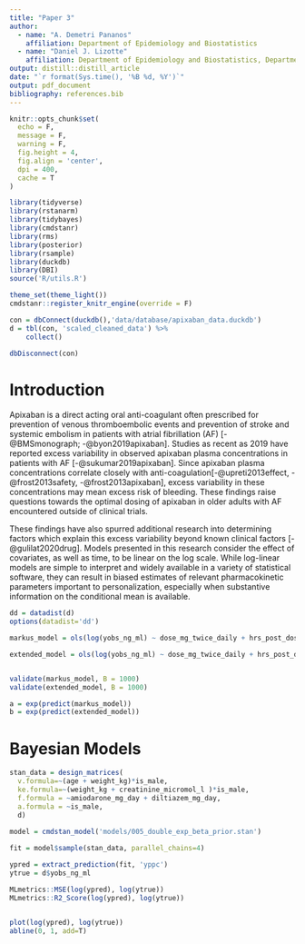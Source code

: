 ```yaml
---
title: "Paper 3"
author:
  - name: "A. Demetri Pananos"
    affiliation: Department of Epidemiology and Biostatistics
  - name: "Daniel J. Lizotte"
    affiliation: Department of Epidemiology and Biostatistics, Department of Computer Science
output: distill::distill_article
date: "`r format(Sys.time(), '%B %d, %Y')`"
output: pdf_document
bibliography: references.bib  
---
```



```r
knitr::opts_chunk$set(
  echo = F,
  message = F,
  warning = F,
  fig.height = 4,
  fig.align = 'center',
  dpi = 400,
  cache = T
)
```

```r
library(tidyverse)
library(rstanarm)
library(tidybayes)
library(cmdstanr)
library(rms)
library(posterior)
library(rsample)
library(duckdb)
library(DBI)
source('R/utils.R')

theme_set(theme_light())
cmdstanr::register_knitr_engine(override = F)
```

```r
con = dbConnect(duckdb(),'data/database/apixaban_data.duckdb')
d = tbl(con, 'scaled_cleaned_data') %>% 
    collect()

dbDisconnect(con)
```

# Introduction

Apixaban is a direct acting oral anti-coagulant often prescribed for prevention of venous thromboembolic events and prevention of stroke and systemic embolism in patients with atrial fibrillation (AF) [-@BMSmonograph; -@byon2019apixaban].  Studies as recent as 2019 have reported excess variability in observed apixaban plasma concentrations in patients with AF [-@sukumar2019apixaban]. Since apixaban plasma concentrations correlate closely with anti-coagulation[-@upreti2013effect, -@frost2013safety, -@frost2013apixaban], excess variability in these concentrations may mean excess risk of bleeding. These findings raise questions towards the optimal dosing of apixaban in older adults with AF encountered outside of clinical trials.

These findings have also spurred additional research into determining factors which explain this excess variability beyond known clinical factors [-@gulilat2020drug].  Models presented in this research consider the effect of covariates, as well as time, to be linear on the log scale.  While log-linear models are simple to interpret and widely available in a variety of statistical software, they can result in biased estimates of relevant pharmacokinetic parameters important to personalization, especially when substantive information on the conditional mean is available.



```r
dd = datadist(d)
options(datadist='dd')

markus_model = ols(log(yobs_ng_ml) ~ dose_mg_twice_daily + hrs_post_dose + is_male + age + weight_kg + creatinine_micromol_l + amiodarone_mg_day + diltiazem_mg_day, data = d, x=T, y=T)

extended_model = ols(log(yobs_ng_ml) ~ dose_mg_twice_daily + hrs_post_dose*(is_male + age + weight_kg + creatinine_micromol_l) + amiodarone_mg_day + diltiazem_mg_day, data = d, x=T, y=T)


validate(markus_model, B = 1000)
validate(extended_model, B = 1000)

a = exp(predict(markus_model))
b = exp(predict(extended_model))
```


# Bayesian Models

```r
stan_data = design_matrices(
  v.formula=~(age + weight_kg)*is_male, 
  ke.formula=~(weight_kg + creatinine_micromol_l )*is_male, 
  f.formula = ~amiodarone_mg_day + diltiazem_mg_day, 
  a.formula = ~is_male, 
  d)

model = cmdstan_model('models/005_double_exp_beta_prior.stan')
  
fit = model$sample(stan_data, parallel_chains=4)

ypred = extract_prediction(fit, 'yppc')
ytrue = d$yobs_ng_ml

MLmetrics::MSE(log(ypred), log(ytrue))
MLmetrics::R2_Score(log(ypred), log(ytrue))


plot(log(ypred), log(ytrue))
abline(0, 1, add=T)
```
